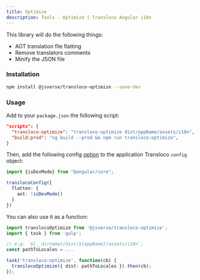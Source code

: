 ```yaml
---
title: Optimize
description: Tools - Optimize | Transloco Angular i18n
---
```


This library will do the following things:

- AOT translation file flatting
- Remove translators comments
- Minify the JSON file

### Installation

```bash
npm install @jsverse/transloco-optimize --save-dev
```

### Usage

Add to your `package.json` the following script:

```json title="package.json"
"scripts": {
  "transloco:optimize": "transloco-optimize dist/appName/assets/i18n",
  "build:prod": "ng build --prod && npm run transloco:optimize",
}
```

Then, add the following config [option](../getting-started/config-options#flattenaot) to the application Transloco `config` object:

```ts
import {isDevMode} from "@angular/core";

translocoConfig({
  flatten: {
    aot: !isDevMode()
  }
})
```

You can also use it as a function:
```ts
import translocoOptimize from '@jsverse/transloco-optimize';
import { task } from 'gulp';

// e.g: `${__dirname}/dist/${appName}/assets/i18n`;
const pathToLocales = ...

task('transloco:optimize', function(cb) {
  translocoOptimize({ dist: pathToLocales }).then(cb);
});
```
